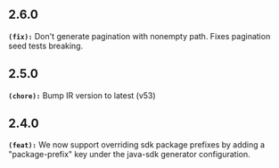 ## 2.6.0
**`(fix):`** Don't generate pagination with nonempty path. Fixes pagination seed tests breaking.


## 2.5.0
**`(chore):`** Bump IR version to latest (v53)


## 2.4.0
**`(feat):`** We now support overriding sdk package prefixes by adding a "package-prefix" key under the java-sdk generator
configuration.


